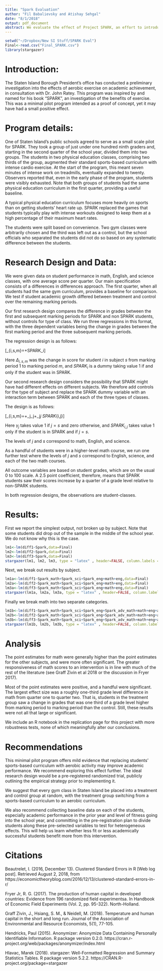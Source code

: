 ```yaml
---
title: "Spark Evaluation"
author: "Fil Babalievsky and Atishay Sehgal"
date: "8/1/2018"
output: pdf_document
abstract: We evaluate the effect of Project SPARK, an effort to introduce aerobic exercise to Staten Island's K-12 PE classes, on academic outcomes. We find mild evidence that it may have had a positive impact, and recommend further steps.
---
```


```r
setwd("~/Dropbox/New SI Stuff/SPARK Eval")
Final<-read.csv("Final_SPARK.csv")
library(stargazer)

```



# Introduction:

The Staten Island Borough President’s office has conducted a preliminary investigation into the effects of aerobic exercise on academic achievement, in consultation with Dr. John Ratey. This program was inspired by and named for his book “SPARK”, an investigation of the benefits of exercise. This was a minimal pilot program intended as a proof of concept, yet it may have had a small positive effect.

# Program details:


One of Staten Island’s public schools agreed to serve as a small scale pilot for SPARK. They took a group of just under one hundred ninth graders and, starting in the second quarter of the school year, divided them into two groups. The students in two physical education classes, comprising two thirds of the group, augmented their standard sports-based curriculum with intense cardio exercise. At the start of the program, this meant seven minutes of intense work on treadmills, eventually expanded to twenty. Observers reported that, even in the early phase of the program, students were visibly exhausted. Note that both groups of students had the same physical education curriculum in the first quarter, providing a useful baseline.

A typical physical education curriculum focuses more heavily on sports than on getting students' heart rate up. SPARK replaced the games that students typically play with intense workouts designed to keep them at a high percentage of their maximum heart rates.

The students were split based on convenience. Two gym classes were arbitrarily chosen and the third was left out as a control, but the school officials who separated the students did not do so based on any systematic difference between the students.


# Research Design and Data:

We were given data on student performance in math, English, and science classes, with one average score per quarter. Our main specification consists of a differences in differences approach. The first quarter, when all students had the same gym curriculum, provides a baseline for comparison. We test if student academic growth differed between treatment and control over the remaining marking periods.

Our first research design compares the difference in grades between the first and subsequent marking periods for SPARK and non SPARK students, without controls for type of class. We run three regressions in this format, with the three dependent variables being the change in grades between the first marking period and the three subsequent marking periods.

The regression design is as follows:

\[\Delta_{i,s,m}=\alpha+\beta \cdot SPARK_i\]

Here $\Delta_{i,s,m}$ was the change in score for student $i$ in subject $s$ from marking period 1 to marking period $m$, and $SPARK_i$ is a dummy taking value 1 if and only if the student was in SPARK.

Our second research design considers the possibility that SPARK might have had different effects on different subjects. We therefore add controls for the type of subject and replace the SPARK dummy variable with an interaction term between SPARK and each of the three types of classes.

The design is as follows:

\[\Delta_{i,s,m}=\alpha+\sum_j\gamma_j+\sum_j\beta_j \cdot SPARK_{i,j}\]

Here $\gamma_j$ takes value 1 if $j=s$ and zero otherwise, and $SPARK_{i,j}$ takes value 1 only if the student is in SPARK and if $j=s$.

The levels of $j$ and $s$ correspond to math, English, and science.


As a handful of students were in a higher-level math course, we run one further test where the levels of $j$ and $s$ correspond to English, science, and each of the two math courses.

All outcome variables are based on student grades, which are on the usual 0 to 100 scale. A 2.5 point coefficient, therefore, means that SPARK students saw their scores increase by a quarter of a grade level relative to non-SPARK students.

In both regression designs, the observations are student-classes.

\pagebreak

# Results:

First we report the simplest output, not broken up by subject. Note that some students did drop out of the sample in the middle of the school year. We do not know why this is the case.

```r
lm1<-lm(diff1~Spark,data=Final)
lm2<-lm(diff2~Spark,data=Final)
lm3<-lm(diff3~Spark,data=Final)
stargazer(lm1, lm2, lm3, type = "latex" , header=FALSE, column.labels = c("MP1 to MP2", "MP1 to MP3", "MP1 to MP4"), dep.var.labels.include = FALSE)
```

\pagebreak

Next, we break out results by subject.

```r
lm1a<-lm(diff1~Spark_math+Spark_sci+Spark_eng+math+eng,data=Final)
lm2a<-lm(diff2~Spark_math+Spark_sci+Spark_eng+math+eng,data=Final)
lm3a<-lm(diff3~Spark_math+Spark_sci+Spark_eng+math+eng,data=Final)
stargazer(lm1a, lm2a, lm3a, type = "latex" , header=FALSE, column.labels = c("MP1 to MP2", "MP1 to MP3", "MP1 to MP4"), dep.var.labels.include = FALSE)
```

\pagebreak

Finally we break math into two separate categories.

```r
lm1b<-lm(diff1~Spark_math+Spark_sci+Spark_eng+Spark_adv_math+math+eng+adv_math,data=Final)
lm2b<-lm(diff2~Spark_math+Spark_sci+Spark_eng+Spark_adv_math+math+eng+adv_math,data=Final)
lm3b<-lm(diff3~Spark_math+Spark_sci+Spark_eng+Spark_adv_math+math+eng+adv_math,data=Final)
stargazer(lm1b, lm2b, lm3b, type = "latex" , header=FALSE, column.labels = c("MP1 to MP2", "MP1 to MP3", "MP1 to MP4"), dep.var.labels.include = FALSE)
```

\pagebreak

# Analysis

The point estimates for math were generally higher than the point estimates for the other subjects, and were more often significant. The greater responsiveness of math scores to an intervention is in line with much of the rest of the literature (see Graff Zivin et al 2018 or the discussion in Fryer 2017).

Most of the point estimates were positive, and a handful were significant. The largest effect size was a roughly one-third grade level difference in math from quarter one to quarter two. That is, students in the treatment group saw a change in grades that was one third of a grade level higher from marking period to marking period than the control. Still, these results were not all that large or significant.

We include an R notebook in the replication page for this project with more robustness tests, none of which meaningfully alter our conclusions.


# Recommendations

This minimal pilot program offers mild evidence that replacing students' sports-based curriculum with aerobic activity may improve academic performance. We recommend exploring this effect further. The ideal research design would be a pre-registered randomized trial, publicly outlining the empirical strategy prior to implementing it.

We suggest that every gym class in Staten Island be placed into a treatment and control group at random, with the treatment group switching from a sports-based curriculum to an aerobic curriculum.

We also recommend collecting baseline data on each of the students, especially academic performance in the prior year and level of fitness going into the school year, and committing in the pre-registration plan to divide students along these pre-selected variables to test for heterogeneous effects. This will help us learn whether less fit or less academically successful students benefit more from this intervention.




# Citations

Beautrelet, I. (2016, December 13). Clustered Standard Errors in R [Web log post]. Retrieved August 2, 2018, from https://economictheoryblog.com/2016/12/13/clustered-standard-errors-in-r/

Fryer Jr, R. G. (2017). The production of human capital in developed countries: Evidence from 196 randomized field experimentsa. In Handbook of Economic Field Experiments (Vol. 2, pp. 95-322). North-Holland.

Graff Zivin, J., Hsiang, S. M., & Neidell, M. (2018). Temperature and human capital in the short and long run. Journal of the Association of Environmental and Resource Economists, 5(1), 77-105.

Hendricks, Paul (2015). Anonymizer: Anonymize Data Containing Personally Identifiable Information. R package version 0.2.0. https://cran.r-project.org/web/packages/anonymizer/index.html

Hlavac, Marek (2018). stargazer: Well-Formatted Regression and Summary Statistics Tables. R package version 5.2.2. https://CRAN.R-project.org/package=stargazer
